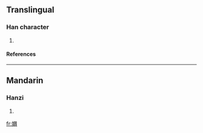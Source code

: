 ==Translingual==
===Han character===
{{Han char|rn=38|rad=女|as=16|sn=19|four=|canj=女竹X金 (VHXC)}}
# {{defn|Han|sort=女16}}
====References====
{{Han ref|kx=0273.200|dkj=06852|hdz=21089.150|uh=5B39|ud=23353}}

----
==Mandarin==
===Hanzi===
{{cmn-hanzi|pin=[[xìng]] ([[xing4]])|wg=hsing<sup>4</sup>}}
# {{defn|Mandarin}}

[[fr:嬹]]